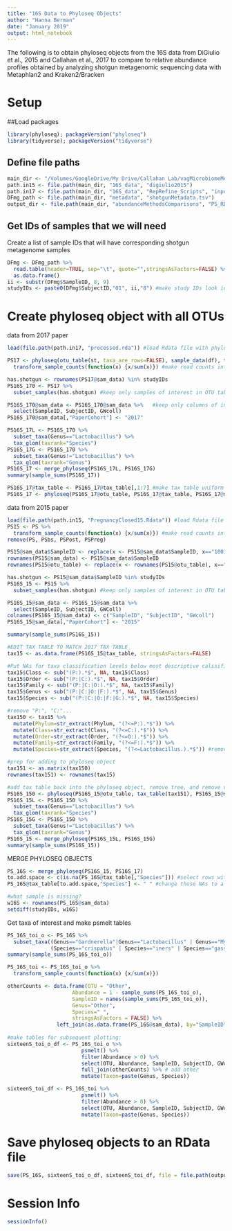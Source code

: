 ```yaml
---
title: "16S Data to Phyloseq Objects"
author: "Hanna Berman"
date: "January 2019"
output: html_notebook
---
```


The following is to obtain phyloseq objects from the 16S data from DiGiulio et al., 2015 and Callahan et al., 2017 to compare to relative abundance profiles obtained by analyzing shotgun metagenomic sequencing data with Metaphlan2 and Kraken2/Bracken

# Setup
##Load packages
```r
library(phyloseq); packageVersion("phyloseq")
library(tidyverse); packageVersion("tidyverse")
```

## Define file paths
```r
main_dir <- "/Volumes/GoogleDrive/My Drive/Callahan Lab/vagMicrobiomeMetagenome/"
path.in15 <- file.path(main_dir, "16S_data", "digiulio2015")
path.in17 <- file.path(main_dir, "16S_data", "RepRefine_Scripts", "input")
DFmg_path <- file.path(main_dir, "metadata", "shotgunMetadata.tsv")
output_dir <- file.path(main_dir, "abundanceMethodsComparisons", "PS_RData")
```

## Get IDs of samples that we will need
Create a list of sample IDs that will have corresponding shotgun metagenome samples
```r
DFmg <- DFmg_path %>%
  read.table(header=TRUE, sep="\t", quote="",stringsAsFactors=FALSE) %>%
  as.data.frame()
ii <- substr(DFmg$SampleID, 8, 9)
studyIDs <- paste0(DFmg$SubjectID,"01", ii,"8") #make study IDs look identical to old IDs
```

# Create phyloseq object with all OTUs

data from 2017 paper
```r
load(file.path(path.in17, "processed.rda")) #load Rdata file with phyloseq object of samples from 2017 paper

PS17 <- phyloseq(otu_table(st, taxa_are_rows=FALSE), sample_data(df), tax_table(tax)) %>%
  transform_sample_counts(function(x) {x/sum(x)}) #make read counts into relative abundances

has.shotgun <- rownames(PS17@sam_data) %in% studyIDs
PS16S_170 <- PS17 %>%
  subset_samples(has.shotgun) #keep only samples of interest in OTU table and sam table

PS16S_170@sam_data <- PS16S_170@sam_data %>%   #keep only columns of interest from sample data frame
  select(SampleID, SubjectID, GWcoll)
PS16S_170@sam_data[,"PaperCohort"] <- "2017"

PS16S_17L <- PS16S_170 %>%
  subset_taxa(Genus=="Lactobacillus") %>%
  tax_glom(taxrank="Species")
PS16S_17G <- PS16S_170 %>%
  subset_taxa(Genus!="Lactobacillus") %>%
  tax_glom(taxrank="Genus")  
PS16S_17 <- merge_phyloseq(PS16S_17L, PS16S_17G) 
summary(sample_sums(PS16S_17))

PS16S_17@tax_table <- PS16S_17@tax_table[,1:7] #make tax table uniform with 2015 PS object
PS16S_17 <- phyloseq(PS16S_17@otu_table, PS16S_17@tax_table, PS16S_17@sam_data) #remove tree
```

data from 2015 paper
```r
load(file.path(path.in15, "PregnancyClosed15.Rdata")) #load Rdata file with phyloseq object of samples from 2015 paper
PS15 <- PS %>%
  transform_sample_counts(function(x) {x/sum(x)}) #make read counts into relative abundances
remove(PS, PSbs, PSPost, PSPreg)

PS15@sam_data$SampleID <- replace(x <- PS15@sam_data$SampleID, x=="1001301318.rs", "1001301318") #remove ".rs" designation -- was causing an item to be missed (in sam_table)
rownames(PS15@sam_data) <- PS15@sam_data$SampleID
rownames(PS15@otu_table) <- replace(x <- rownames(PS15@otu_table), x=="1001301318.rs", "1001301318") #remove ".rs" designation -- was causing an item to be missed (in OTU_table)

has.shotgun <- PS15@sam_data$SampleID %in% studyIDs
PS16S_15 <- PS15 %>%
  subset_samples(has.shotgun) #keep only samples of interest in OTU table and sam table

PS16S_15@sam_data <- PS16S_15@sam_data %>%
  select(SampleID, SubjectID, GWColl)
colnames(PS16S_15@sam_data) <- c("SampleID", "SubjectID", "GWcoll")
PS16S_15@sam_data[,"PaperCohort"] <- "2015"  

summary(sample_sums(PS16S_15))

#EDIT TAX TABLE TO MATCH 2017 TAX TABLE
tax15 <- as.data.frame(PS16S_15@tax_table, stringsAsFactors=FALSE)

#Put NAs for taxa classification levels below most descriptive calssification (make match with 2017)
tax15$Class <- sub("(P:).*$", NA, tax15$Class)
tax15$Order <- sub("(P:|C:).*$", NA, tax15$Order)
tax15$Family <- sub("(P:|C:|O:).*$", NA, tax15$Family)
tax15$Genus <- sub("(P:|C:|O:|F:).*$", NA, tax15$Genus)
tax15$Species <- sub("(P:|C:|O:|F:|G:).*$", NA, tax15$Species)

#remove "P:", "C:"...
tax150 <- tax15 %>% 
  mutate(Phylum=str_extract(Phylum, "(?<=P:).*$")) %>% 
  mutate(Class=str_extract(Class, "(?<=C:).*$")) %>%
  mutate(Order=str_extract(Order, "(?<=O:).*$")) %>%
  mutate(Family=str_extract(Family, "(?<=F:).*$")) %>%
  mutate(Species=str_extract(Species, "(?<=Lactobacillus.).*$")) #remove extra lactobacillus label

#prep for adding to phyloseq object
tax151 <- as.matrix(tax150)
rownames(tax151) <- rownames(tax15)

#add tax table back into the phyloseq object, remove tree, and remove variants
PS16S_150 <- phyloseq(PS16S_15@otu_table, tax_table(tax151), PS16S_15@sam_data)
PS16S_15L <- PS16S_150 %>%
  subset_taxa(Genus=="Lactobacillus") %>%
  tax_glom(taxrank="Species")
PS16S_15G <- PS16S_150 %>%
  subset_taxa(Genus!="Lactobacillus") %>%
  tax_glom(taxrank="Genus")  
PS16S_15 <- merge_phyloseq(PS16S_15L, PS16S_15G)
summary(sample_sums(PS16S_15))
```

MERGE PHYLOSEQ OBJECTS
```r
PS_16S <- merge_phyloseq(PS16S_15, PS16S_17)
to.add.space <- c(is.na(PS_16S@tax_table[,"Species"])) #select rows with a genus classification but no species classification
PS_16S@tax_table[to.add.space,"Species"] <- " " #change those NAs to a space (" ")
```

```r
#what sample is missing?
w16S <- rownames(PS_16S@sam_data)
setdiff(studyIDs, w16S)
```

Get taxa of interest and make psmelt tables
```r
PS_16S_toi_o <- PS_16S %>%
  subset_taxa((Genus=="Gardnerella"|Genus=="Lactobacillus" | Genus=="Mycoplasma" | Genus=="Atopobium" | Genus=="Prevotella") &
              (Species=="crispatus" | Species=="iners" | Species=="gasseri" | Species=="jensenii" | Species==" "))
summary(sample_sums(PS_16S_toi_o))

PS_16S_toi <- PS_16S_toi_o %>%
  transform_sample_counts(function(x) {x/sum(x)})

otherCounts <- data.frame(OTU = "Other",
                     Abundance = 1 - sample_sums(PS_16S_toi_o),
                     SampleID = names(sample_sums(PS_16S_toi_o)),
                     Genus="Other",
                     Species=" ",
                     stringsAsFactors = FALSE) %>%
                left_join(as.data.frame(PS_16S@sam_data), by="SampleID")
  
#make tables for subsequent plotting:
sixteenS_toi_o_df <- PS_16S_toi_o %>%
                        psmelt() %>%
                        filter(Abundance > 0) %>%
                        select(OTU, Abundance, SampleID, SubjectID, GWcoll, PaperCohort, Genus, Species) %>%
                        full_join(otherCounts) %>% # add other
                        mutate(Taxon=paste(Genus, Species))

sixteenS_toi_df <- PS_16S_toi %>%
                        psmelt() %>%
                        filter(Abundance > 0) %>%
                        select(OTU, Abundance, SampleID, SubjectID, GWcoll, PaperCohort, Genus, Species) %>%
                        mutate(Taxon=paste(Genus, Species))
```

# Save phyloseq objects to an RData file
```r
save(PS_16S, sixteenS_toi_o_df, sixteenS_toi_df, file = file.path(output_dir, "16S_PS.RData"))
```

# Session Info
```r
sessionInfo()
```
